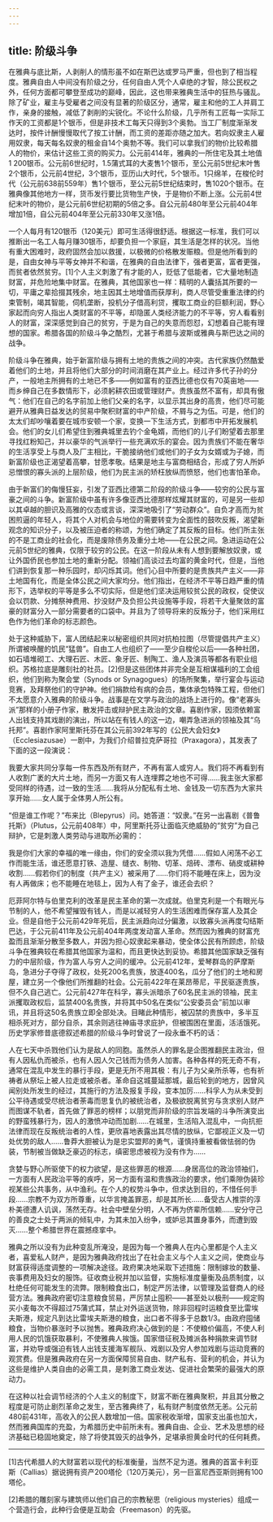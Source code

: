 ```yaml
---
---
---
```

title: 阶级斗争
---




在雅典与底比斯，人剥削人的情形虽不如在斯巴达或罗马严重，但也到了相当程度。雅典自由人中间没有阶级之分，任何自由人凭个人卓绝的才智，除公民权之外，任何方面都可攀登至成功的巅峰，因此，这也带来雅典生活中的狂热与骚乱。除了矿业，雇主与受雇者之间没有显著的阶级区分，通常，雇主和他的工人并肩工作，亲身的接触，减低了剥削的尖锐化。不论什么阶级，几乎所有工匠每一实际工作天的工资都是1个银币，但是非技术工每天只得到3个奥勃。当工厂制度渐渐发达时，按件计酬慢慢取代了按工计酬，而工资的差距亦随之加大。若向奴隶主人雇用奴隶，每天每名奴隶的租金自14个奥勃不等。我们可以拿我们的物价比较希腊人的物价，来估计这些工资的购买力。公元前414年，雅典的一所住宅及其土地值1 200银币。公元前6世纪时，1.5蒲式耳的大麦售1个银币，至公元前5世纪末叶售2个银币，公元前4世纪，3个银币，亚历山大时代，5个银币。1只绵羊，在梭伦时代（公元前638前559年）售1个银币，至公元前5世纪结束时，售1020个银币。在雅典像其他地方一样，货币发行要比货物生产快，于是物价不断上涨。公元前4世纪末叶的物价，是公元前6世纪初期的5倍之多。自公元前480年至公元前404年增加1倍，自公元前404年至公元前330年又涨1倍。

一个人每月有120银币（120美元）即可生活得很舒适。根据这一标准，我们可以推断出一名工人每月赚30银币，却要负担一个家庭，其生活是怎样的状况。当他有重大困难时，政府固然会加以救援，以极微的价格散发赈粮。但是他所看到的是，自由女神与平等女神并不和谐，在雅典的自由法律下，强者更富，富者更强，而贫者依然贫穷。[1]个人主义刺激了有才能的人，贬低了低能者，它大量地制造财富，并危险地集中财富。在雅典，其他国家也一样：精明的人囊括其所要的一切，平庸之辈拾掇其残余，地主因其土地增值而获厚利，商人尽管受重重法律的约束管制，竭其智能，伺机垄断，投机分子借高利贷，攫取工商业的巨额利润，野心家起而向穷人指出人类财富的不平等，却隐匿人类经济能力的不平等，穷人看看别人的财富，深深感觉到自己的贫穷，于是为自己的失意而怨怼，幻想着自己能有理想的国家。希腊各国的阶级斗争之酷烈，尤甚于希腊与波斯或雅典与斯巴达之间的战争。

阶级斗争在雅典，始于新富阶级与拥有土地的贵族之间的冲突。古代家族仍然酷爱着他们的土地，并且将他们大部分的时间消磨在其产业上。经过许多代子孙的分产，一般地主所拥有的土地已不多——例如富有的亚西比德也仅有70英亩地——而乡绅自己在多数情形下，必须躬耕农田或管理财产。贵族虽然不富有，却具有傲气：他们在自己的名字前加上他们父亲的名字，以显示其出身的高贵，他们尽可能避开从雅典日益发达的贸易中聚积财富的中产阶级，不屑与之为伍。可是，他们的太太们却吵嚷着要在城市安顿一个家，变换一下生活方式，到都市中开拓发展机会。他们的女儿们希望住到雅典城里去钓个金龟婿，而他们的儿子们盼望着去那里寻找红粉知己，并以豪华的气派举行一些充满欢乐的宴会。因为贵族们不能在奢华的生活享受上与商人及厂主相比，干脆接纳他们或他们的子女为女婿或为子媳，而新富阶级也正渴望着高攀，甘愿孝敬。结果是地主与富商相结合，形成了穷人所妒忌憎恨的寡头派的上层阶级，他们为民主派的矫枉放纵而愤怒，他们也害怕革命。

由于新富们的侮慢狂妄，引发了亚西比德第二阶段的阶级斗争——较穷的公民与富豪之间的斗争。新富阶级中虽有许多像亚西比德那样炫耀其财富的，可是另一些却以其卓越的胆识及高雅的仪态或言谈，深深地吸引了“劳动群众”。自负才高而为贫困煎逼的年轻人，将其个人对机会与地位的需要转变为全面性的鼓吹反叛，渴望新观念的知识分子，以及被压迫者的称颂，为他们确定了其反叛的目标。他们所主张的不是工商业的社会化，而是废除债务及重分土地——在公民之间。急进运动在公元前5世纪的雅典，仅限于较穷的公民。在这一阶段从未有人想到要解放奴隶，或让外国侨民也参加土地的重新分配。领袖们高谈过去均富的黄金时代，但是，当他们讲到恢复那一种乐园时，却闪烁其词。他们心目中所要的是贵族共产主义——非土地国有化，而是全体公民之间大家均分。他们指出，在经济不平等日趋严重的情形下，选举权的平等是多么不切实际，但是他们坚决运用较贫公民的政权，促使议会以罚款、分摊祭神费用、抄没财产及负担公共设施等手段，将若干大量聚敛的富豪的财富分入一部分需要者的口袋中。并且为了领导将来的反叛分子，他们采用红色作为他们革命的标志颜色。

处于这种威胁下，富人团结起来以秘密组织共同对抗柏拉图（尽管提倡共产主义）所谓被唤醒的饥民“猛兽”。自由工人也组织了——至少自梭伦以后——各种社团，如石墙堆砌工、大理石匠、木匠、象牙匠、制陶工、渔人及演员等都各有职业组织。苏格拉底是雕刻社的社员。[2]但是这些团体并非完全是互相谋福利的工会组织，他们到称为聚会堂（Synods or Synagogues）的场所聚集，举行宴会与运动竞赛，及拜祭他们的守护神。他们捐款给有病的会员，集体承包特殊工程，但他们不太愿意介入雅典的阶级斗争。战事是在文学与政治的战场上进行的。像“老寡头派”那样的小册子作家，散发抨击或辩护民主政治的文章。喜剧作家，因须依赖富人出钱支持其戏剧的演出，所以站在有钱人的这一边，嘲弄急进派的领袖及其“乌托邦”。喜剧作家阿里斯托芬在其公元前392年写的《公民大会妇女》（Ecclesiazusae）一剧中，为我们介绍普拉克萨哥拉（Praxagora），其发表了下面的这一段演说：

我要大家共同分享每一件东西及所有财产，不再有富人或穷人。我们将不再看到有人收割广袤的大片土地，而另一方面又有人连埋葬之地也不可得……我主张大家都受同样的待遇，过一致的生活……我将从分配私有土地、金钱及一切东西为大家共享开始……女人属于全体男人所公有。



“但是谁工作呢？”布来比（Blepyrus）问。她答道：“奴隶。”在另一出喜剧《普鲁托斯》（Plutus，公元前408年）中，阿里斯托芬让面临灭绝威胁的“贫穷”为自己辩护，它是刺激人类劳动与进取所必需的：

我是你们大家的幸福的唯一缘由，你们的安全须以我为凭借……假如人闲荡不必工作而能生活，谁还愿意打铁、造屋、缝衣、制物、切革、焙砖、漂布、硝皮或耕种收割……假若你们的制度（共产主义）被采用了……你们将不能睡在床上，因为没有人再做床；也不能睡在地毯上，因为人有了金子，谁还会去织？



厄菲阿尔特与伯里克利的改革是民主革命的第一次成就。伯里克利是一个有眼光与节制的人，他不希望摧毁有钱人，而是以减轻穷人的生活困难而保存富人及其企业。但是自他于公元前429年死后，民主派趋向过分偏激，以致寡头派再度勾结斯巴达，于公元前411年及公元前404年两度发动富人革命。然而因为雅典的财富充盈而且渐渐分散至多数人，并因为担心奴隶起来暴动，使全体公民有所顾虑，阶级斗争在雅典较在希腊其他国家为温和，而且更快达到妥协。希腊其他国家缺乏强有力的中层阶级，作为富人与穷人之间的缓冲。公元前412年，爱琴群岛的萨摩斯岛，急进分子夺得了政权，处死200名贵族，放逐400名，瓜分了他们的土地和房屋，建立另一个像他们所推翻的社会。公元前422年在莱昂蒂尼，平民驱逐贵族，但不久自己逃亡。公元前427年在科孚，寡头派暗杀了60名民主派的领袖，民主派攫取政权后，监禁400名贵族，并将其中50名在类似“公安委员会”前加以审讯，并且将这50名贵族立即全部处决。目睹此种情形，被囚禁的贵族中，多半互相杀死对方，部分自杀，其余则逃往神庙寻求庇护，但被围困在里面，活活饿死。历史学家修昔底德叙述希腊的阶级斗争时曾说了一段永垂不朽的话：

人在七天中杀戮他们认为是敌人的同胞。虽然杀人的罪名是企图推翻民主政治，但有人因私仇而被杀，也有人因人欠己钱而为债务人加害。各种各样的死无奇不有，通常在混乱中发生的暴行手段，更是无所不用其极：有儿子为父亲所杀等，也有祈祷者从祭坛上被人拉走或被杀者。革命自这城蔓延那城，最后轮到的地方，因曾风闻别处所发生的经过，其施行的方法及报复手段，变本加厉……科孚人为从未受到公平待遇或受尽统治者荼毒而思复仇的被统治者，及极欲脱离贫穷与贪求别人财产而图谋不轨者，首先做了罪恶的榜样；以朋党而非阶级的宗旨发端的斗争所演变出的野蛮残暴行为，因人的激愤冲动而加剧……在城里，生活陷入混乱中，一向抗拒法律而现在反叛统治者的人性，更欣喜地表露出其尽情的放纵，它鄙视正义及一切处优势的敌人……鲁莽大胆被认为是忠实盟邦的勇气，谨慎持重被看做怯弱的伪装，节制被当做缺乏豪迈的标志，缜密思虑被视为没有作为……



贪婪与野心所驱使下的权力欲望，是这些罪恶的根源……身居高位的政治领袖们，一方面有人民政治平等的疾呼，另一方面有温和贵族政治的要求，他们乘隙伪装珍视某些公共事务，从中渔利。在个人的权势斗争中，但求达到目的，不惜任何手段……宗教不为双方所尊重，以华言掩盖罪恶，却是其所长……备受古人推崇的淳朴美德遭人讥讽，荡然无存。社会中壁垒分明，人不再为侪辈所信赖……安分守己的善良之士处于两派的倾轧中，为其未加入纷争，或妒忌其置身事外，而遭到毁灭……整个希腊世界在震撼痉挛中。

雅典之所以没有为此种变乱所淹没，是因为每一个雅典人在内心里都是个人主义者，喜爱私人财产，是因为雅典政府找出了在社会主义与个人主义之间，使商业与财富获得适度调整的一项解决途径。政府果决地采取下述措施：限制嫁妆的数量、丧事费用及妇女的服饰。征收商业税并加以监督，实施标准度量衡及品质制度，以杜绝任何可能发生的流弊。限制粮食出口，制定严厉法律，以管理及监督商人的经营方法。雅典政府密切注意粮食贸易，严厉禁止囤积——甚至处以极刑——规定购买小麦每次不得超过75蒲式耳，禁止对外运送货物，除非回程时运粮食至比雷埃夫斯港，规定凡到达比雷埃夫斯港的粮食，出口者不得多于总数1/3。由政府囤储粮食，当物价暴涨时予以抛售。雅典政府决心做到的是：不使粮价偏高，不使人利用人民的饥饿获取暴利，不使雅典人挨饿。国家借征税及摊派各种捐款来调节财富，并劝导或强迫有钱人出钱支援海军舰队、戏剧以及穷人参加戏剧与运动竞赛的观赏费。但是雅典政府在另一方面保障贸易自由、财产私有、营利的机会，并认为这些是维护人类自由的必需工具，是刺激工商业发达、促进社会繁荣的最强大的原动力。

在这种以社会调节经济的个人主义的制度下，财富不断在雅典聚积，并且其分散之程度是可防止剧烈革命之发生，至古雅典终了，私有财产制度依然无恙。公元前480前431年，高收入的公民人数增加一倍。国家税收渐增，国家支出虽也加大，然而雅典国库的充盈，为希腊历史中前所未有。雅典自由、企业、艺术及思想的经济基础已稳固地奠定，除了将使其毁灭的战争外，足堪承担黄金时代的任何耗费。



* * *



[1]古代希腊人的大财富若以现代的标准衡量，当然不足为道。雅典的首富卡利亚斯（Callias）据说拥有资产200塔伦（120万美元），另一巨富尼西亚斯则拥有100塔伦。

[2]希腊的雕刻家与建筑师以他们自己的宗教秘思（religious mysteries）组成一个营造行会，此种行会便是互助会（Freemason）的先驱。